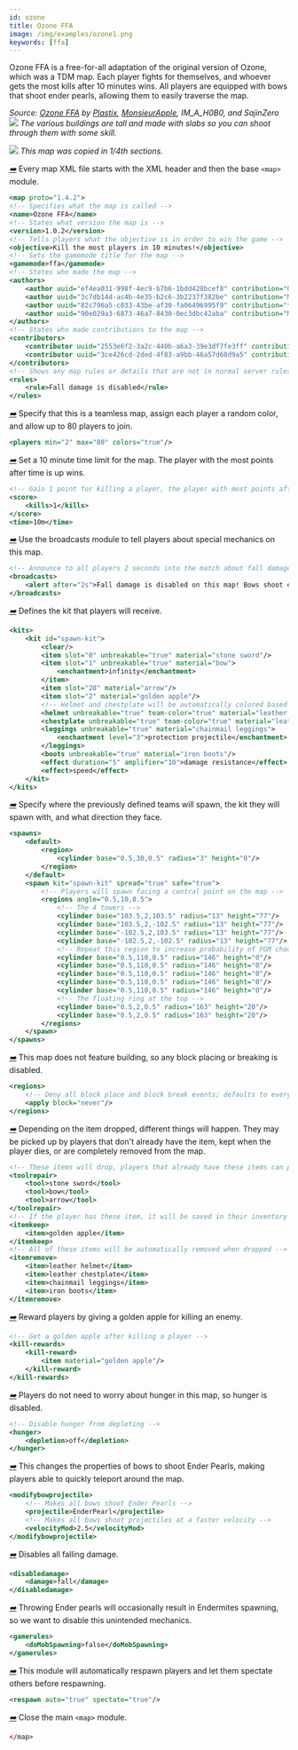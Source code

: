 ```yaml
---
id: ozone
title: Ozone FFA
image: /img/examples/ozone1.png
keywords: [ffa]
---
```


Ozone FFA is a free-for-all adaptation of the original version of Ozone, which was a TDM map.
Each player fights for themselves, and whoever gets the most kills after 10 minutes wins.
All players are equipped with bows that shoot ender pearls, allowing them to easily traverse the map.

_Source: [Ozone FFA](https://github.com/OvercastCommunity/PublicMaps/tree/main/ffa/standard/ozone_ffa) by [Plastix](https://github.com/Plastix),
[MonsieurApple](https://github.com/tonybruess), IM_A_H0B0, and SajinZero_
![](/img/examples/ozone1.png)
_The various buildings are tall and made with slabs so you can shoot through them with some skill._

![](/img/examples/ozone2.png)
_This map was copied in 1/4th sections._

[<i className="icon-right">➡️</i>](/docs/modules/general/main)
Every map XML file starts with the XML header and then the base `<map>` module.

```xml
<map proto="1.4.2">
<!-- Specifies what the map is called -->
<name>Ozone FFA</name>
<!-- States what version the map is -->
<version>1.0.2</version>
<!-- Tells players what the objective is in order to win the game -->
<objective>Kill the most players in 10 minutes!</objective>
<!-- Sets the gamemode title for the map -->
<gamemode>ffa</gamemode>
<!-- States who made the map -->
<authors>
    <author uuid="ef4ea031-998f-4ec9-b7b6-1bdd428bcef8" contribution="Overall map design and XML"/> <!-- Plastix -->
    <author uuid="3c7db14d-ac4b-4e35-b2c6-3b2237f382be" contribution="Map design"/> <!-- MonsieurApple -->
    <author uuid="82c796a5-c033-43be-af30-fa06496995f9" contribution="*crunch* *crunch* *crunch*"/> <!-- IM_A_H0B0 -->
    <author uuid="90e029a3-6873-46a7-8430-0ec3dbc42aba" contribution="Map design and aestethics"/> <!-- SajinZero -->
</authors>
<!-- States who made contributions to the map -->
<contributors>
    <contributor uuid="2553e6f2-3a2c-440b-a6a3-39e3df7fe3ff" contribution="Feedback and aesthetics"/> <!-- Khazhyk -->
    <contributor uuid="3ce426cd-2ded-4f83-a9bb-46a57d68d9a5" contribution="Various aesthethics"/> <!-- McYukon -->
</contributors>
<!-- Shows any map rules or details that are not in normal server rules which appears when running /map -->
<rules>
    <rule>Fall damage is disabled</rule>
</rules>
```

[<i className="icon-right">➡️</i>](/docs/modules/format/players)
Specify that this is a teamless map, assign each player a random color, and allow up to 80 players to join.

```xml
<players min="2" max="80" colors="true"/>
```

[<i className="icon-right">➡️</i>](/docs/modules/objectives/scoring#time-limit)
Set a 10 minute time limit for the map. The player with the most points after time is up wins.

```xml
<!-- Gain 1 point for killing a player, the player with most points after 10 minutes wins -->
<score>
    <kills>1</kills>
</score>
<time>10m</time>
```

[<i className="icon-right">➡️</i>](/docs/modules/information/broadcasts)
Use the broadcasts module to tell players about special mechanics on this map.

```xml
<!-- Announce to all players 2 seconds into the match about fall damage and ender pearl bows -->
<broadcasts>
    <alert after="2s">Fall damage is disabled on this map! Bows shoot ender pearls!</alert>
</broadcasts>
```

[<i className="icon-right">➡️</i>](/docs/modules/gear/kits)
Defines the kit that players will receive.

```xml
<kits>
    <kit id="spawn-kit">
        <clear/>
        <item slot="0" unbreakable="true" material="stone sword"/>
        <item slot="1" unbreakable="true" material="bow">
            <enchantment>infinity</enchantment>
        </item>
        <item slot="28" material="arrow"/>
        <item slot="2" material="golden apple"/>
        <!-- Helmet and chestplate will be automatically colored based on the player's given color -->
        <helmet unbreakable="true" team-color="true" material="leather helmet"/>
        <chestplate unbreakable="true" team-color="true" material="leather chestplate"/>
        <leggings unbreakable="true" material="chainmail leggings">
            <enchantment level="3">protection projectile</enchantment>
        </leggings>
        <boots unbreakable="true" material="iron boots"/>
        <effect duration="5" amplifier="10">damage resistance</effect>
        <effect>speed</effect>
    </kit>
</kits>
```

[<i className="icon-right">➡️</i>](/docs/modules/mechanics/spawns)
Specify where the previously defined teams will spawn, the kit they will spawn with, and what direction they face.

```xml
<spawns>
    <default>
        <region>
            <cylinder base="0.5,30,0.5" radius="3" height="0"/>
        </region>
    </default>
    <spawn kit="spawn-kit" spread="true" safe="true">
        <!-- Players will spawn facing a central point on the map -->
        <regions angle="0.5,10,0.5">
            <!-- The 4 towers -->
            <cylinder base="103.5,2,103.5" radius="13" height="77"/>
            <cylinder base="103.5,2,-102.5" radius="13" height="77"/>
            <cylinder base="-102.5,2,103.5" radius="13" height="77"/>
            <cylinder base="-102.5,2,-102.5" radius="13" height="77"/>
            <!-- Repeat this region to increase probability of PGM choosing this one -->
            <cylinder base="0.5,110,0.5" radius="146" height="0"/>
            <cylinder base="0.5,110,0.5" radius="146" height="0"/>
            <cylinder base="0.5,110,0.5" radius="146" height="0"/>
            <cylinder base="0.5,110,0.5" radius="146" height="0"/>
            <cylinder base="0.5,110,0.5" radius="146" height="0"/>
            <!-- The floating ring at the top -->
            <cylinder base="0.5,2,0.5" radius="163" height="20"/>
            <cylinder base="0.5,2,0.5" radius="163" height="20"/>
        </regions>
    </spawn>
</spawns>
```

[<i className="icon-right">➡️</i>](/docs/modules/mechanics/regions)
This map does not feature building, so any block placing or breaking is disabled.

```xml
<regions>
    <!-- Deny all block place and block break events; defaults to everywhere on the map -->
    <apply block="never"/>
</regions>
```

[<i className="icon-right">➡️</i>](/docs/modules/gear/repair-remove-keep)
Depending on the item dropped, different things will happen. They may be picked up by
players that don't already have the item, kept when the player dies, or are completely removed from the map.

```xml
<!-- These items will drop, players that already have these items can pick it up and will be merged -->
<toolrepair>
    <tool>stone sword</tool>
    <tool>bow</tool>
    <tool>arrow</tool>
</toolrepair>
<!-- If the player has these item, it will be saved in their inventory -->
<itemkeep>
    <item>golden apple</item>
</itemkeep>
<!-- All of these items will be automatically removed when dropped -->
<itemremove>
    <item>leather helmet</item>
    <item>leather chestplate</item>
    <item>chainmail leggings</item>
    <item>iron boots</item>
</itemremove>
```

[<i className="icon-right">➡️</i>](/docs/modules/gear/kill-rewards)
Reward players by giving a golden apple for killing an enemy.

```xml
<!-- Get a golden apple after killing a player -->
<kill-rewards>
    <kill-reward>
        <item material="golden apple"/>
    </kill-reward>
</kill-rewards>
```

[<i className="icon-right">➡️</i>](/docs/modules/mechanics/damage#hunger)
Players do not need to worry about hunger in this map, so hunger is disabled.

```xml
<!-- Disable hunger from depleting -->
<hunger>
    <depletion>off</depletion>
</hunger>
```

[<i className="icon-right">➡️</i>](/docs/modules/gear/projectiles#modifying-bow-projectiles)
This changes the properties of bows to shoot Ender Pearls, making players
able to quickly teleport around the map.

```xml
<modifybowprojectile>
    <!-- Makes all bows shoot Ender Pearls -->
    <projectile>EnderPearl</projectile>
    <!-- Makes all bows shoot projectiles at a faster velocity -->
    <velocityMod>2.5</velocityMod>
</modifybowprojectile>
```

[<i className="icon-right">➡️</i>](/docs/modules/mechanics/damage#disable-damage)
Disables all falling damage.

```xml
<disabledamage>
    <damage>fall</damage>
</disabledamage>
```

[<i className="icon-right">➡️</i>](/docs/modules/mechanics/gamerules)
Throwing Ender pearls will occasionally result in Endermites spawning, so we want to disable this unintended mechanics.
```xml
<gamerules>
    <doMobSpawning>false</doMobSpawning>
</gamerules>
```

[<i className="icon-right">➡️</i>](/docs/modules/mechanics/spawns#respawn-module)
This module will automatically respawn players and let them spectate others before respawning.

```xml
<respawn auto="true" spectate="true"/>
```

[<i className="icon-right">➡️</i>](/docs/modules/general/main)
Close the main `<map>` module.

```xml
</map>
```
